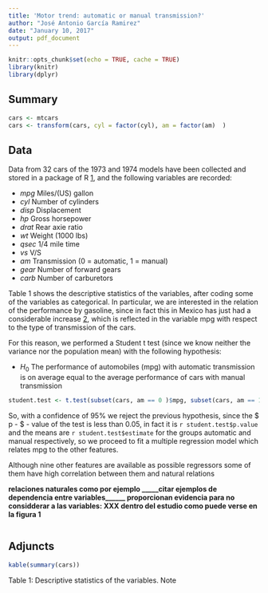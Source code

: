```yaml
---
title: 'Motor trend: automatic or manual transmission?'
author: "José Antonio García Ramirez"
date: "January 10, 2017"
output: pdf_document
---
```


```r
knitr::opts_chunk$set(echo = TRUE, cache = TRUE)
library(knitr)
library(dplyr)
```

## Summary


```r
cars <- mtcars
cars <- transform(cars, cyl = factor(cyl), am = factor(am)  )
```

## Data

Data from 32 cars of the 1973 and 1974 models have been collected and stored in a package of R [1], and the following variables are recorded:

* _mpg_      Miles/(US) gallon  
* _cyl_      Number of cylinders  
* _disp_     Displacement 
* _hp_       Gross horsepower
* _drat_     Rear axie ratio
* _wt_       Weight (1000 lbs) 
* _qsec_     1/4 mile time
* _vs_       V/S
* _am_       Transmission (0 = automatic, 1 = manual)  
* _gear_     Number of forward gears
* _carb_     Number of carburetors 

[1]:http://stat.ethz.ch/R-manual/R-devel/library/datasets/html/mtcars.html

Table 1 shows the descriptive statistics of the variables, after coding some of the variables as categorical. In particular, we are interested in the relation of the performance by gasoline, since in fact this in Mexico has just had a considerable increase [2], which is reflected in the variable mpg with respect to the type of transmission of the cars.

[2]:

For this reason, we performed a Student t test (since we know neither the variance nor the population mean) with the following hypothesis:

  * $H_0$  The performance of automobiles (mpg) with automatic transmission is on average equal to the average performance of cars with manual transmission

```r
student.test <- t.test(subset(cars, am == 0 )$mpg, subset(cars, am == 1 )$mpg)
```

So, with a confidence of 95% we reject the previous hypothesis, since the $ p - $ - value of the test is less than 0.05, in fact it is `r student.test$p.value ` and the means are `r student.test$estimate` for the groups 
  automatic and manual respectively, so we proceed to fit a multiple regression model which relates mpg to the other features. 


Although nine other features are available as possible regressors some of them have high correlation between them and natural relations 

**relaciones naturales como por ejemplo _____citar ejemplos de dependencia entre variables______ proporcionan evidencia para no considderar a las variables: XXX  dentro del estudio 
como puede verse en la figura 1**


```r

```

## Adjuncts
```r
kable(summary(cars))
```

Table 1: Descriptive statistics of the variables. Note 
